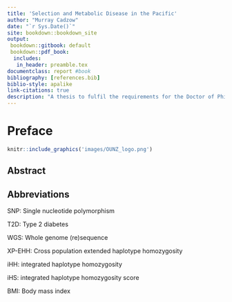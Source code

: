 ```yaml
---
title: 'Selection and Metabolic Disease in the Pacific'
author: "Murray Cadzow"
date: "`r Sys.Date()`"
site: bookdown::bookdown_site
output:
 bookdown::gitbook: default
 bookdown::pdf_book:
  includes:
   in_header: preamble.tex
documentclass: report #book
bibliography: [references.bib]
biblio-style: apalike
link-citations: true
description: "A thesis to fulfil the requirements for the Doctor of Philosophy"
---
```


\listoftables

\listoffigures

# Preface {-}

```r
knitr::include_graphics('images/OUNZ_logo.png')
```

## Abstract {-}

## Abbreviations {-}

\addcontentsline{toc}{section}{Glossary}

\printglossary[style=super]



\addcontentsline{toc}{section}{Acronyms}

\printglossary[type=\acronymtype,style=super]



SNP: Single nucleotide polymorphism

T2D: Type 2 diabetes

WGS: Whole genome (re)sequence

XP-EHH: Cross population extended haplotype homozygosity

iHH: integrated haplotype homozygosity

iHS: integrated haplotype homozygosity score

BMI: Body mass index
